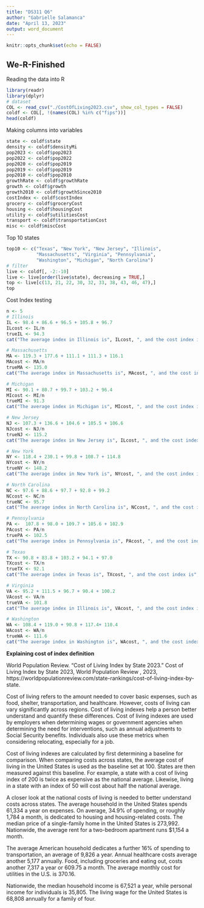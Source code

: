 ```yaml
---
title: "DS311 Q6"
author: "Gabrielle Salamanca"
date: "April 13, 2023"
output: word_document
---
```


```r
knitr::opts_chunk$set(echo = FALSE)
```

## We-R-Finished

Reading the data into R

```r
library(readr)
library(dplyr)
# dataset
COL <- read_csv("./CostOfLiving2023.csv", show_col_types = FALSE)
coldf <- COL[, !(names(COL) %in% c("fips"))]
head(coldf)
```

Making columns into variables

```r
state <- coldf$state
density <- coldf$densityMi
pop2023 <- coldf$pop2023
pop2022 <- coldf$pop2022
pop2020 <- coldf$pop2019
pop2019 <- coldf$pop2019
pop2010 <- coldf$pop2010
growthRate <- coldf$growthRate
growth <- coldf$growth
growth2010 <- coldf$growthSince2010
costIndex <- coldf$costIndex
grocery <- coldf$groceryCost
housing <- coldf$housingCost
utility <- coldf$utilitiesCost
transport <- coldf$transportationCost
misc <- coldf$miscCost
```

Top 10 states

```r
top10 <- c("Texas", "New York", "New Jersey", "Illinois", 
           "Massachusetts", "Virginia", "Pennsylvania", 
           "Washington", "Michigan", "North Carolina")
# filter
live <- coldf[, -2:-10]
live <- live[order(live$state), decreasing = TRUE,]
top <- live[c(13, 21, 22, 30, 32, 33, 38, 43, 46, 47),]
top
```

Cost Index testing

```r
n <- 5
# Illinois
IL <- 98.4 + 86.6 + 96.5 + 105.8 + 96.7
ILcost <- IL/n
trueIL <- 94.3
cat("The average index in Illinois is", ILcost, ", and the cost index is", trueIL, "\n")

# Massachusetts
MA <- 119.3 + 177.6 + 111.1 + 111.3 + 116.1
MAcost <- MA/n
trueMA <- 135.0
cat("The average index in Massachusetts is", MAcost, ", and the cost index is", trueMA, "\n")

# Michigan
MI <- 90.1 + 80.7 + 99.7 + 103.2 + 96.4
MIcost <- MI/n
trueMI <- 91.3
cat("The average index in Michigan is", MIcost, ", and the cost index is", trueMI, "\n")

# New Jersey
NJ <- 107.3 + 136.6 + 104.6 + 105.5 + 106.6
NJcost <- NJ/n
trueNJ <- 115.2
cat("The average index in New Jersey is", ILcost, ", and the cost index is", trueIL, "\n")

# New York
NY <- 118.4 + 230.1 + 99.8 + 108.7 + 114.8
NYcost <- NY/n
trueNY <- 148.2
cat("The average index in New York is", NYcost, ", and the cost index is", trueNY, "\n")

# North Carolina
NC <- 97.6 + 88.6 + 97.7 + 92.8 + 99.2
NCcost <- NC/n
trueNC <- 95.7
cat("The average index in North Carolina is", NCcost, ", and the cost index is", trueNC, "\n")

# Pennsylvania
PA <-  107.8 + 98.0 + 109.7 + 105.6 + 102.9
PAcost <- PA/n
truePA <- 102.5
cat("The average index in Pennsylvania is", PAcost, ", and the cost index is", truePA, "\n")

# Texas
TX <- 90.8 + 83.8 + 103.2 + 94.1 + 97.0
TXcost <- TX/n
trueTX <- 92.1
cat("The average index in Texas is", TXcost, ", and the cost index is", trueTX, "\n")

# Virginia
VA <- 95.2 + 111.5 + 96.7 + 90.4 + 100.2
VAcost <- VA/n
trueVA <- 101.8
cat("The average index in Illinois is", VAcost, ", and the cost index is", trueVA, "\n")

# Washington
WA <- 108.4 + 119.0 + 90.8 + 117.4+ 110.4
WAcost <- WA/n
trueWA <- 111.6
cat("The average index in Washington is", WAcost, ", and the cost index is", trueWA)
```

**Explaining cost of index definition**

World Population Review. “Cost of Living Index by State 2023.” Cost of Living Index by State 2023, World Population Review , 2023, https://worldpopulationreview.com/state-rankings/cost-of-living-index-by-state. 

Cost of living refers to the amount needed to cover basic expenses, such as food, shelter, transportation, and healthcare. However, costs of living can vary significantly across regions. Cost of living indexes help a person better understand and quantify these differences. Cost of living indexes are used by employers when determining wages or government agencies when determining the need for interventions, such as annual adjustments to Social Security benefits. Individuals also use these metrics when considering relocating, especially for a job.

Cost of living indexes are calculated by first determining a baseline for comparison. When comparing costs across states, the average cost of living in the United States is used as the baseline set at 100. States are then measured against this baseline. For example, a state with a cost of living index of 200 is twice as expensive as the national average. Likewise, living in a state with an index of 50 will cost about half the national average.

A closer look at the national costs of living is needed to better understand costs across states. The average household in the United States spends 61,334 a year on expenses. On average, 34.9% of spending, or roughly 1,784 a month, is dedicated to housing and housing-related costs. The median price of a single-family home in the United States is 273,992. Nationwide, the average rent for a two-bedroom apartment runs $1,154 a month.

The average American household dedicates a further 16% of spending to transportation, an average of 9,826 a year. Annual healthcare costs average another 5,177 annually. Food, including groceries and eating out, costs another 7,317 a year or 609.75 a month. The average monthly cost for utilities in the U.S. is 370.16.

Nationwide, the median household income is 67,521 a year, while personal income for individuals is 35,805. The living wage for the United States is 68,808 annually for a family of four.

